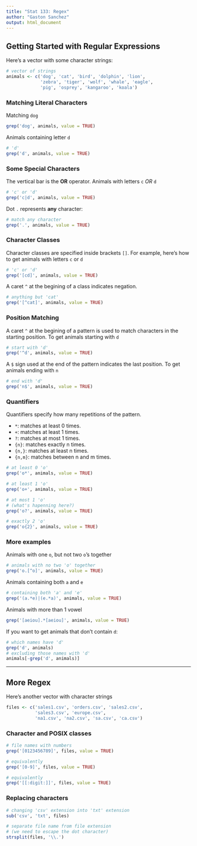 ```yaml
---
title: "Stat 133: Regex"
author: "Gaston Sanchez"
output: html_document
---
```


## Getting Started with Regular Expressions

Here's a vector with some character strings:
```r
# vector of strings
animals <- c('dog', 'cat', 'bird', 'dolphin', 'lion',
             'zebra', 'tiger', 'wolf', 'whale', 'eagle',
             'pig', 'osprey', 'kangaroo', 'koala')
```


### Matching Literal Characters

Matching `dog`
```r
grep('dog', animals, value = TRUE)
```

Animals containing letter `d`
```r
# 'd'
grep('d', animals, value = TRUE)
```


### Some Special Characters

The vertical bar is the __OR__ operator. Animals with letters `c` _OR_ `d`
```r
# 'c' or 'd'
grep('c|d', animals, value = TRUE)
```

Dot `.` represents __any__ character:
```r
# match any character
grep('.', animals, value = TRUE)
```


### Character Classes

Character classes are specified inside brackets `[]`. For example, here's how to get animals with letters `c` or `d`
```r
# 'c' or 'd'
grep('[cd]', animals, value = TRUE)
```

A caret `^` at the begining of a class indicates negation.
```r
# anything but 'cat'
grep('[^cat]', animals, value = TRUE)
```


### Position Matching

A caret `^` at the begining of a pattern is used to match characters in the starting position. To get animals starting with `d`
```r
# start with 'd'
grep('^d', animals, value = TRUE)
```

A `$` sign used at the end of the pattern indicates the last position. To get animals ending with `n`
```r
# end with 'd'
grep('n$', animals, value = TRUE)
```


### Quantifiers

Quantifiers specify how many repetitions of the pattern.   

  * `*`: matches at least 0 times.   
  * `+`: matches at least 1 times.     
  * `?`: matches at most 1 times.    
  * `{n}`: matches exactly n times.    
  * `{n,}`: matches at least n times.    
  * `{n,m}`: matches between n and m times.     

```r
# at least 0 'o'
grep('o*', animals, value = TRUE)

# at least 1 'o'
grep('o+', animals, value = TRUE)

# at most 1 'o'
# (what's hapenning here?)
grep('o?', animals, value = TRUE)

# exactly 2 'o'
grep('o{2}', animals, value = TRUE)
```


### More examples

Animals with one `o`, but not two `o`'s together
```r
# animals with no two 'o' together
grep('o.[^o]', animals, value = TRUE)
```

Animals containing both ```a``` and ```e```
```r
# containing both 'a' and 'e'
grep('(a.*e)|(e.*a)', animals, value = TRUE)
```

Animals with more than 1 vowel
```r
grep('[aeiou].*[aeiou]', animals, value = TRUE)
```

If you want to get animals that don't contain `d`:
```r
# which names have 'd'
grep('d', animals)
# excluding those names with 'd'
animals[-grep('d', animals)]
```



-----

## More Regex

Here's another vector with character strings
```r
files <- c('sales1.csv', 'orders.csv', 'sales2.csv',
           'sales3.csv', 'europe.csv', 
           'na1.csv', 'na2.csv', 'sa.csv', 'ca.csv')
```


### Character and POSIX classes

```r
# file names with numbers
grep('[0123456789]', files, value = TRUE)

# equivalently
grep('[0-9]', files, value = TRUE)

# equivalently
grep('[[:digit:]]', files, value = TRUE)
```


### Replacing characters

```r
# changing 'csv' extension into 'txt' extension
sub('csv', 'txt', files)
```

```r
# separate file name from file extension
# (we need to escape the dot character)
strsplit(files, '\\.')
```


